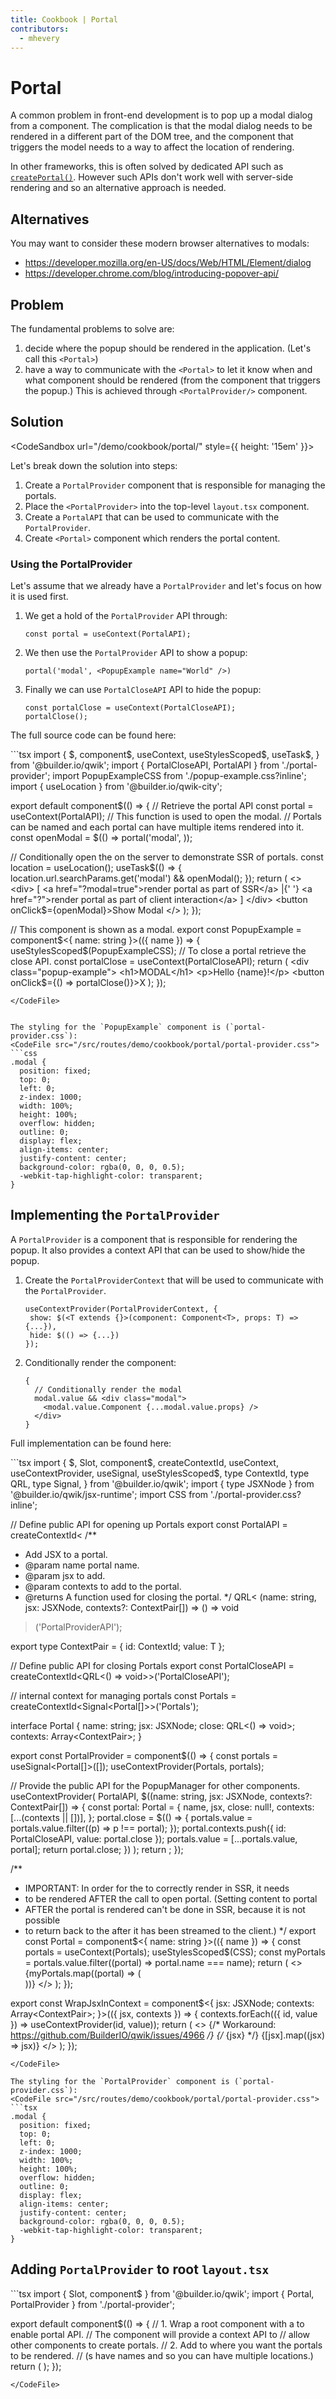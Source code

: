 ```yaml
---
title: Cookbook | Portal
contributors:
  - mhevery
---
```



# Portal

A common problem in front-end development is to pop up a modal dialog from a component. The complication is that the modal dialog needs to be rendered in a different part of the DOM tree, and the component that triggers the model needs to a way to affect the location of rendering.

In other frameworks, this is often solved by dedicated API such as [`createPortal()`](https://react.dev/reference/react-dom/createPortal). However such APIs don't work well with server-side rendering and so an alternative approach is needed.

## Alternatives

You may want to consider these modern browser alternatives to modals:
- https://developer.mozilla.org/en-US/docs/Web/HTML/Element/dialog
- https://developer.chrome.com/blog/introducing-popover-api/

## Problem

The fundamental problems to solve are:
1. decide where the popup should be rendered in the application. (Let's call this `<Portal>`)
2. have a way to communicate with the `<Portal>` to let it know when and what component should be rendered (from the component that triggers the popup.) This is achieved through `<PortalProvider/>` component.

## Solution

<CodeSandbox url="/demo/cookbook/portal/"  style={{ height: '15em' }}>
</CodeSandbox>


Let's break down the solution into steps:
1. Create a `PortalProvider` component that is responsible for managing the portals.
1. Place the `<PortalProvider>` into the top-level `layout.tsx` component.
1. Create a `PortalAPI` that can be used to communicate with the `PortalProvider`.
1. Create `<Portal>` component which renders the portal content.


### Using the PortalProvider

Let's assume that we already have a `PortalProvider` and let's focus on how it is used first.
1. We get a hold of the `PortalProvider` API through: 
   ```tsx
   const portal = useContext(PortalAPI);
   ```
2. We then use the `PortalProvider` API to show a popup:
   ```tsx
   portal('modal', <PopupExample name="World" />)
   ```
3. Finally we can use `PortalCloseAPI` API to hide the popup:
   ```tsx
   const portalClose = useContext(PortalCloseAPI);
   portalClose();
   ```

The full source code can be found here:

<CodeFile src="/src/routes/demo/cookbook/portal/index.tsx">
```tsx
import {
  $,
  component$,
  useContext,
  useStylesScoped$,
  useTask$,
} from '@builder.io/qwik';
import { PortalCloseAPI, PortalAPI } from './portal-provider';
import PopupExampleCSS from './popup-example.css?inline';
import { useLocation } from '@builder.io/qwik-city';

export default component$(() => {
  // Retrieve the portal API
  const portal = useContext(PortalAPI);
  // This function is used to open the modal.
  // Portals can be named and each portal can have multiple items rendered into it.
  const openModal = $(() => portal('modal', <PopupExample name="World" />));

  // Conditionally open the <Portal/> on the server to demonstrate SSR of portals.
  const location = useLocation();
  useTask$(() => {
    location.url.searchParams.get('modal') && openModal();
  });
  return (
    <>
      <div>
        [ <a href="?modal=true">render portal as part of SSR</a> |{' '}
        <a href="?">render portal as part of client interaction</a> ]
      </div>
      <button onClick$={openModal}>Show Modal</button>
    </>
  );
});

// This component is shown as a modal.
export const PopupExample = component$<{ name: string }>(({ name }) => {
  useStylesScoped$(PopupExampleCSS);
  // To close a portal retrieve the close API.
  const portalClose = useContext(PortalCloseAPI);
  return (
    <div class="popup-example">
      <h1>MODAL</h1>
      <p>Hello {name}!</p>
      <button onClick$={() => portalClose()}>X</button>
    </div>
  );
});
```
</CodeFile>


The styling for the `PopupExample` component is (`portal-provider.css`):
<CodeFile src="/src/routes/demo/cookbook/portal/portal-provider.css">
```css
.modal {
  position: fixed;
  top: 0;
  left: 0;
  z-index: 1000;
  width: 100%;
  height: 100%;
  overflow: hidden;
  outline: 0;
  display: flex;
  align-items: center;
  justify-content: center;
  background-color: rgba(0, 0, 0, 0.5);
  -webkit-tap-highlight-color: transparent;
}
```
</CodeFile>

## Implementing the `PortalProvider`

A `PortalProvider` is a component that is responsible for rendering the popup. It also provides a context API that can be used to show/hide the popup.

1. Create the `PortalProviderContext` that will be used to communicate with the `PortalProvider`.
   ```tsx
   useContextProvider(PortalProviderContext, {
    show: $(<T extends {}>(component: Component<T>, props: T) => {...}),
    hide: $(() => {...})
   });
   ```
2. Conditionally render the component:
   ```tsx
   {
     // Conditionally render the modal
     modal.value && <div class="modal">
       <modal.value.Component {...modal.value.props} />
     </div>
   }
   ```

Full implementation can be found here:

<CodeFile src="/src/routes/demo/cookbook/portal/portal-provider.tsx">
```tsx
import {
  $,
  Slot,
  component$,
  createContextId,
  useContext,
  useContextProvider,
  useSignal,
  useStylesScoped$,
  type ContextId,
  type QRL,
  type Signal,
} from '@builder.io/qwik';
import { type JSXNode } from '@builder.io/qwik/jsx-runtime';
import CSS from './portal-provider.css?inline';

// Define public API for opening up Portals
export const PortalAPI = createContextId<
  /**
   * Add JSX to a portal.
   * @param name portal name.
   * @param jsx to add.
   * @param contexts to add to the portal.
   * @returns A function used for closing the portal.
   */
  QRL<
    (name: string, jsx: JSXNode, contexts?: ContextPair<any>[]) => () => void
  >
>('PortalProviderAPI');

export type ContextPair<T> = { id: ContextId<T>; value: T };

// Define public API for closing Portals
export const PortalCloseAPI =
  createContextId<QRL<() => void>>('PortalCloseAPI');

// internal context for managing portals
const Portals = createContextId<Signal<Portal[]>>('Portals');

interface Portal {
  name: string;
  jsx: JSXNode;
  close: QRL<() => void>;
  contexts: Array<ContextPair<unknown>>;
}

export const PortalProvider = component$(() => {
  const portals = useSignal<Portal[]>([]);
  useContextProvider(Portals, portals);

  // Provide the public API for the PopupManager for other components.
  useContextProvider(
    PortalAPI,
    $((name: string, jsx: JSXNode, contexts?: ContextPair<any>[]) => {
      const portal: Portal = {
        name,
        jsx,
        close: null!,
        contexts: [...(contexts || [])],
      };
      portal.close = $(() => {
        portals.value = portals.value.filter((p) => p !== portal);
      });
      portal.contexts.push({ id: PortalCloseAPI, value: portal.close });
      portals.value = [...portals.value, portal];
      return portal.close;
    })
  );
  return <Slot />;
});

/**
 * IMPORTANT: In order for the <Portal> to correctly render in SSR, it needs
 * to be rendered AFTER the call to open portal. (Setting content to portal
 * AFTER the portal is rendered can't be done in SSR, because it is not possible
 * to return back to the <Portal/> after it has been streamed to the client.)
 */
export const Portal = component$<{ name: string }>(({ name }) => {
  const portals = useContext(Portals);
  useStylesScoped$(CSS);
  const myPortals = portals.value.filter((portal) => portal.name === name);
  return (
    <>
      {myPortals.map((portal) => (
        <div class="modal">
          <WrapJsxInContext jsx={portal.jsx} contexts={portal.contexts} />
        </div>
      ))}
    </>
  );
});

export const WrapJsxInContext = component$<{
  jsx: JSXNode;
  contexts: Array<ContextPair<any>>;
}>(({ jsx, contexts }) => {
  contexts.forEach(({ id, value }) => useContextProvider(id, value));
  return (
    <>
      {/* Workaround: https://github.com/BuilderIO/qwik/issues/4966 */}
      {/* {jsx} */}
      {[jsx].map((jsx) => jsx)}
    </>
  );
});
```
</CodeFile>

The styling for the `PortalProvider` component is (`portal-provider.css`):
<CodeFile src="/src/routes/demo/cookbook/portal/portal-provider.css">
```tsx
.modal {
  position: fixed;
  top: 0;
  left: 0;
  z-index: 1000;
  width: 100%;
  height: 100%;
  overflow: hidden;
  outline: 0;
  display: flex;
  align-items: center;
  justify-content: center;
  background-color: rgba(0, 0, 0, 0.5);
  -webkit-tap-highlight-color: transparent;
}
```
</CodeFile>


## Adding `PortalProvider` to root `layout.tsx`

<CodeFile src="/src/routes/demo/cookbook/portal/layout.tsx">
```tsx
import { Slot, component$ } from '@builder.io/qwik';
import { Portal, PortalProvider } from './portal-provider';

export default component$(() => {
  // 1. Wrap a root component with a <PortalProvider> to enable portal API.
  //    The <PortalProvider> component will provide a context API to
  //    allow other components to create portals.
  // 2. Add <Portal/> to where you want the portals to be rendered.
  //    (<Portal/>s have names and so you can have multiple <Portal/> locations.)
  return (
    <PortalProvider>
      <Slot />
      <Portal name="modal" />
    </PortalProvider>
  );
});
```
</CodeFile>
